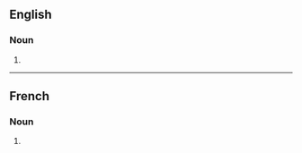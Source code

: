 ==English==

===Noun===
{{head|en|noun form}}

# {{plural of|en|happening}}

----

==French==

===Noun===
{{head|fr|noun form|g=m}}

# {{plural of|fr|happening}}